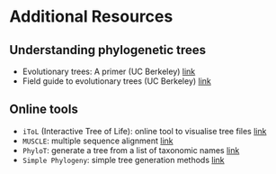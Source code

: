 # Additional Resources { .unnumbered }

## Understanding phylogenetic trees

- Evolutionary trees: A primer (UC Berkeley) [link](https://evolution.berkeley.edu/the-tree-room/evolutionary-trees-a-primer/)
- Field guide to evolutionary trees (UC Berkeley) [link](https://evolution.berkeley.edu/the-tree-room/field-guide-to-evolutionary-trees/)

## Online tools

- `iToL` (Interactive Tree of Life): online tool to visualise tree files [link](https://itol.embl.de/)
- `MUSCLE`: multiple sequence alignment [link](https://www.ebi.ac.uk/jdispatcher/msa/muscle)
- `PhyloT`: generate a tree from a list of taxonomic names [link](https://phylot.biobyte.de/)
- `Simple Phylogeny`: simple tree generation methods [link](https://www.ebi.ac.uk/jdispatcher/phylogeny/simple_phylogeny)